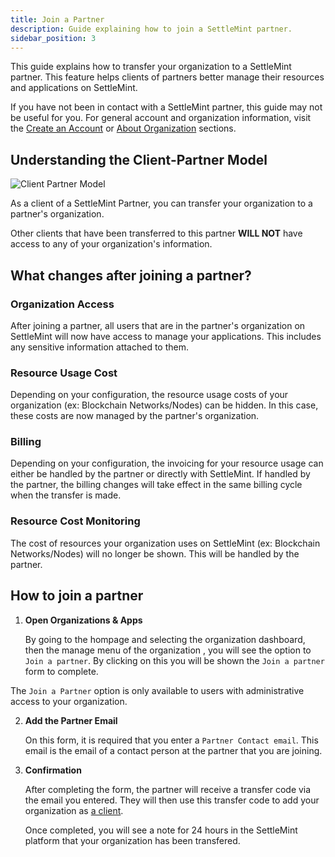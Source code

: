 ```yaml
---
title: Join a Partner
description: Guide explaining how to join a SettleMint partner.
sidebar_position: 3
---
```


This guide explains how to transfer your organization to a SettleMint partner.
This feature helps clients of partners better manage their resources and
applications on SettleMint.

<Callout type="info">

If you have not been in contact with a SettleMint partner, this guide may not be
useful for you. For general account and organization information, visit the
[Create an Account](/launching-the-platform/managed-cloud-deployment/create-an-account)
or
[About Organization](/launching-the-platform/managed-cloud-deployment/about-organizations)
sections.

</Callout>

## Understanding the Client-Partner Model

![Client Partner Model](../../img/account-billing/Client-Partner.png)

As a client of a SettleMint Partner, you can transfer your organization to a
partner's organization.

Other clients that have been transferred to this partner **WILL NOT** have
access to any of your organization's information.

## What changes after joining a partner?

### Organization Access

After joining a partner, all users that are in the partner's organization on
SettleMint will now have access to manage your applications. This includes any
sensitive information attached to them.

### Resource Usage Cost

Depending on your configuration, the resource usage costs of your organization
(ex: Blockchain Networks/Nodes) can be hidden. In this case, these costs are now
managed by the partner's organization.

### Billing

Depending on your configuration, the invoicing for your resource usage can
either be handled by the partner or directly with SettleMint. If handled by the
partner, the billing changes will take effect in the same billing cycle when the
transfer is made.

### Resource Cost Monitoring

The cost of resources your organization uses on SettleMint (ex: Blockchain
Networks/Nodes) will no longer be shown. This will be handled by the partner.

## How to join a partner

1. **Open Organizations & Apps**

   By going to the hompage and selecting the organization dashboard, then the
   manage menu of the organization , you will see the option to
   `Join a partner`. By clicking on this you will be shown the `Join a partner`
   form to complete.

<Callout type="info">

The `Join a Partner` option is only available to users with administrative
access to your organization.

</Callout>

2. **Add the Partner Email**

   On this form, it is required that you enter a `Partner Contact email`. This
   email is the email of a contact person at the partner that you are joining.

3. **Confirmation**

   After completing the form, the partner will receive a transfer code via the
   email you entered. They will then use this transfer code to add your
   organization as [a client](/account-billing/add-a-client).

   Once completed, you will see a note for 24 hours in the SettleMint platform
   that your organization has been transfered.
